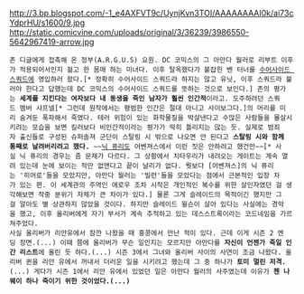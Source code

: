 http://3.bp.blogspot.com/-1_e4AXFVT9c/UynjKvn3TOI/AAAAAAAAI0k/ai73cYdprHU/s1600/9.jpg
http://static.comicvine.com/uploads/original/3/36239/3986550-5642967419-arrow.jpg
 존 디글에게 접촉해 온 정부(A.R.G.U.S) 요원. DC 코믹스의 그 아만다 월러로 리부트 이후가 적용되어서인지 젊고 한 몸매 하는 미녀다. 이후 탈옥했다가 붙잡힌 벤 터너를 [[수어사이드 스쿼드]]에 영입하러 왔다.[* 정확히 수어사이드 스쿼드라 하지는 않고 유닛, 이후 스쿼드라 불러야 한다고 답했는데 DC 코믹스의 수어사이드 스쿼드를 뜻하는 것으로 보인다.] 존의 평가는 '''세계를 지킨다는 여자보다 내 동생을 죽인 남자가 훨씬 인간적'''이라고. 도주하려던 스쿼드 멤버 샤프넬[* 그런데 원작에서는 평범한 인간은 절대 아니고 사이보그다.]의 머리를 미리 숨겨둔 폭파해서 죽였다. 테러 위험이 있는 화학물질을 박살낸다고 수많은 사람들을 몰살시키려는 모습을 보면 킬러보다 비인간적이라는 평가가 딱히 틀리지는 않는 듯. 실제로 범죄자 출신들로 구성된 슈퍼솔져 군단이 스탈링 시 밖으로 나오면 안 된다고 '''스탈링 시와 함께 통째로 날려버리려고 했다.''' ~~[[닉 퓨리]]도 어벤져스에서 이런 짓은 안하려고 했건만~~[* 사실 닉 퓨리의 경우는 좀 문제가 다르다. 그 상황에서 치타우리가 내려오는 게이트는 계속 열려 있는데 눈에 보이는 적만 없앤다고 끝이 날리가 없다. 뭣보다 [어벤져스]의 닉 퓨리는 '히어로'들을 모았지만, 아만다 월러는 '빌런'들을 모았다는 점에서 근본적인 입장 차가 있는 편. 이 세계관의 주역인 애로우 조차 시작은 개인적인 복수를 위한 살인자였던 걸 생각해보면 작중 분위기 자체가 큰 차이가 있다.] 물론 그게 슬레이드의 목적이긴 했지만 그걸 알아도 별 상관하지 않았을 것이다. 하지만 슬레이드 윌슨이 살아 있다는 사실에는 경악을 했고, 이후 올리버에게 자기 부서가 계속 추적하고 있는 데스스트록이라는 코드네임을 가르쳐주었다.
 사실 올리버가 리안유에서 잠깐 나왔을 때 홍콩에서 만난 적이 있다. 근데 이게 시즌 2 엔딩 장면.(...) 이때 쯤에 올리버가 무슨 일인지는 모르지만 아만다를 '''자신이 언젠가 죽일 인간 리스트'''에 올린 듯 하다.(...) 시즌 3에서 그녀와 올리버 사이의 사연이 조금 나왔다. 올리버 퀸을 리안 유에서 꺼내서 더러운 일을 시키려고 했는데 그 중 하나가 '''토미 멀린 저격.'''(...) 게다가 시즌 1에서 리안 유에서 있었던 일은 아만다 월러의 사주였는데 이유가 '''첸 나 웨이 하나 죽이기 위한 것이었다.(...)'''
